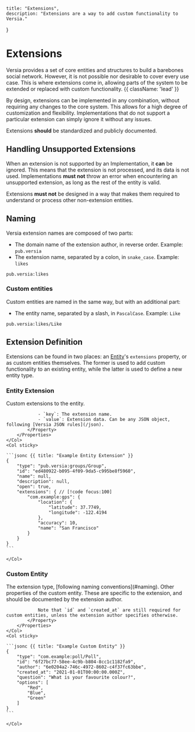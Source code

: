     title: "Extensions",
    description: "Extensions are a way to add custom functionality to Versia."
}

# Extensions

Versia provides a set of core entities and structures to build a barebones social network. However, it is not possible nor desirable to cover every use case. This is where extensions come in, allowing parts of the system to be extended or replaced with custom functionality. {{ className: 'lead' }}

By design, extensions can be implemented in any combination, without requiring any changes to the core system. This allows for a high degree of customization and flexibility. Implementations that do not support a particular extension can simply ignore it without any issues.

Extensions **should** be standardized and publicly documented.

## Handling Unsupported Extensions

When an extension is not supported by an Implementation, it **can** be ignored. This means that the extension is not processed, and its data is not used. Implementations **must not** throw an error when encountering an unsupported extension, as long as the rest of the entity is valid.

Extensions **must not** be designed in a way that makes them required to understand or process other non-extension entities.

## Naming

Versia extension names are composed of two parts:
- The domain name of the extension author, in reverse order. Example: `pub.versia`
- The extension name, separated by a colon, in `snake_case`. Example: `likes`

``` {{ title: "Example Extension Name" }}
pub.versia:likes
```

### Custom entities

Custom entities are named in the same way, but with an additional part:
- The entity name, separated by a slash, in `PascalCase`. Example: `Like`

``` {{ title: "Example Custom Entity Type" }}
pub.versia:likes/Like
```

## Extension Definition

Extensions can be found in two places: an [Entity](/entities#entity-definition)'s `extensions` property, or as custom entities themselves. The former is used to add custom functionality to an existing entity, while the latter is used to define a new entity type.

### Entity Extension

<Row>
    <Col>
        <Properties name="EntityExtension">
            <Property name="extensions" type="Record<string, JSONData>" required={false}>
                Custom extensions to the entity.

                - `key`: The extension name.
                - `value`: Extension data. Can be any JSON object, following [Versia JSON rules](/json).
            </Property>
        </Properties>
    </Col>
    <Col sticky>

    ```jsonc {{ title: "Example Entity Extension" }}
    {
        "type": "pub.versia:groups/Group",
        "id": "ed480922-b095-4f09-9da5-c995be8f5960",
        "name": null,
        "description": null,
        "open": true,
        "extensions": { // [!code focus:100]
            "com.example:gps": {
                "location": {
                    "latitude": 37.7749,
                    "longitude": -122.4194
                },
                "accuracy": 10,
                "name": "San Francisco"
            }
        }
    }
    ```

    </Col>
</Row>

### Custom Entity

<Row>
    <Col>
        <Properties name="CustomEntity">
            <Property name="type" type="string" required={true}>
                The extension type, [following naming conventions](#naming).
            </Property>
            <Property name="other">
                Other properties of the custom entity. These are specific to the extension, and should be documented by the extension author.

                Note that `id` and `created_at` are still required for custom entities, unless the extension author specifies otherwise.
            </Property>
        </Properties>
    </Col>
    <Col sticky>

    ```jsonc {{ title: "Example Custom Entity" }}
    {
        "type": "com.example:poll/Poll",
        "id": "6f27bc77-58ee-4c9b-b804-8cc1c1182fa9",
        "author": "6e0204a2-746c-4972-8602-c4f37fc63bbe",
        "created_at": "2021-01-01T00:00:00.000Z",
        "question": "What is your favourite colour?",
        "options": [
            "Red",
            "Blue",
            "Green"
        ]
    }
    ```

    </Col>
</Row>